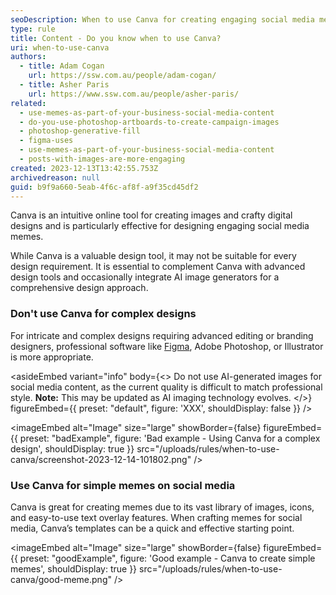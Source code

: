 ```yaml
---
seoDescription: When to use Canva for creating engaging social media memes and designs that require a touch of creativity.
type: rule
title: Content - Do you know when to use Canva?
uri: when-to-use-canva
authors:
  - title: Adam Cogan
    url: https://ssw.com.au/people/adam-cogan/
  - title: Asher Paris
    url: https://www.ssw.com.au/people/asher-paris/
related:
  - use-memes-as-part-of-your-business-social-media-content
  - do-you-use-photoshop-artboards-to-create-campaign-images
  - photoshop-generative-fill
  - figma-uses
  - use-memes-as-part-of-your-business-social-media-content
  - posts-with-images-are-more-engaging
created: 2023-12-13T13:42:55.753Z
archivedreason: null
guid: b9f9a660-5eab-4f6c-af8f-a9f35cd45df2
---
```


Canva is an intuitive online tool for creating images and crafty digital designs and is particularly effective for designing engaging social media memes.

While Canva is a valuable design tool, it may not be suitable for every design requirement. It is essential to complement Canva with advanced design tools and occasionally integrate AI image generators for a comprehensive design approach.
### Don't use Canva for complex designs

For intricate and complex designs requiring advanced editing or branding designers, professional software like [Figma](/figma-uses), Adobe Photoshop, or Illustrator is more appropriate.

<asideEmbed
  variant="info"
  body={<>
    Do not use AI-generated images for social media content, as the current quality is difficult to match professional style.
**Note:** This may be updated as AI imaging technology evolves.
  </>}
  figureEmbed={{
    preset: "default",
    figure: 'XXX',
    shouldDisplay: false
  }}
/>

<imageEmbed
  alt="Image"
  size="large"
  showBorder={false}
  figureEmbed={{
    preset: "badExample",
    figure: 'Bad example - Using Canva for a complex design',
    shouldDisplay: true
  }}
  src="/uploads/rules/when-to-use-canva/screenshot-2023-12-14-101802.png"
/>

### Use Canva for simple memes on social media

Canva is great for creating memes due to its vast library of images, icons, and easy-to-use text overlay features. When crafting memes for social media, Canva’s templates can be a quick and effective starting point.

<imageEmbed
  alt="Image"
  size="large"
  showBorder={false}
  figureEmbed={{
    preset: "goodExample",
    figure: 'Good example - Canva to create simple memes',
    shouldDisplay: true
  }}
  src="/uploads/rules/when-to-use-canva/good-meme.png"
/>